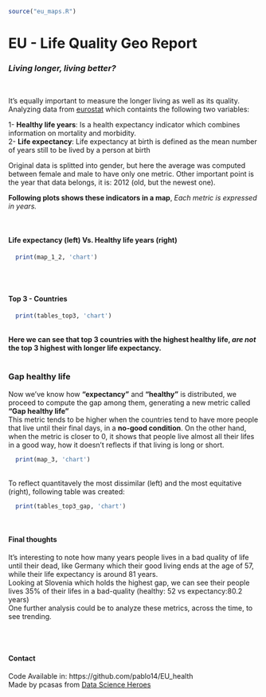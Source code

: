 ```r
source("eu_maps.R")
```
EU - Life Quality Geo Report
====

### *Living longer, living better?*
<br/>

It's equally important to measure the longer living as well as its quality. 
<br/>
Analyzing data from [eurostat](http://ec.europa.eu/eurostat/publications/recently-published?p_auth=ZKofrOKp&p_p_id=estatsearchportlet_WAR_estatsearchportlet&p_p_lifecycle=1&p_p_state=maximized&p_p_mode=view&_estatsearchportlet_WAR_estatsearchportlet_position=HLY_M&_estatsearchportlet_WAR_estatsearchportlet_dimension=break_sd&_estatsearchportlet_WAR_estatsearchportlet_sort=lastUpdateDate&_estatsearchportlet_WAR_estatsearchportlet_theme=PER_POPSOC&_estatsearchportlet_WAR_estatsearchportlet_action=search&_estatsearchportlet_WAR_estatsearchportlet_collection=dataset&_estatsearchportlet_WAR_estatsearchportlet_publicationDate=2015) which containts the following two variables:


1- **Healthy life years**: Is a health expectancy indicator which combines information on mortality and morbidity.
<br/>
2- **Life expectancy**:  Life expectancy at birth is defined as the mean number of years still to be lived by a person at birth
<br/>


Original data is splitted into gender, but here the average was computed between female and male to have only one metric. Other important point is the year that data belongs, it is: 2012 (old, but the newest one).
<br/>

**Following plots shows these indicators in a map**, *Each metric is expressed in years.*

<br/>

#### Life expectancy (left) Vs. Healthy life years (right)
```r
  print(map_1_2, 'chart')
```  


<br/>
<br/>


####  Top 3 - Countries
```r
  print(tables_top3, 'chart')
```  
<br/>
**Here we can see that top 3 countries with the highest healthy life, *are not* the top 3 highest with longer life expectancy.**
<br/>
<br/>

###  Gap healthy life 
Now we've know how **"expectancy"** and **"healthy"** is distributed, we proceed to compute the gap among them, generating a new metric called **"Gap healthy life"**
</br>
This metric tends to be higher when the countries tend to have more people that live until their final days, in a **no-good condition**.
On the other hand, when the metric is closer to 0, it shows that people live almost all their lifes in a good way, how it doesn't reflects if that living is long or short. 

```r
  print(map_3, 'chart')
```  
</br>
To reflect quantitavely the most dissimilar (left) and the most equitative (right), following table was created:
</br>
```r
  print(tables_top3_gap, 'chart')
```  
</br>

#### Final thoughts
It's interesting to note how many years people lives in a bad quality of life until their dead, like Germany which their good living ends at the age of 57, while their life expectancy is around 81 years.
</br>
Looking at Slovenia which holds the highest gap, we can see their people lives 35% of their lifes in a bad-quality (healthy: 52 vs expectancy:80.2 years)
</br>
One further analysis could be to analyze these metrics, across the time, to see trending.

</br>
</br>

#### Contact
Code Available in: https://github.com/pablo14/EU_health
</br>
Made by pcasas from [Data Science Heroes](http://datascienceheroes.com)


